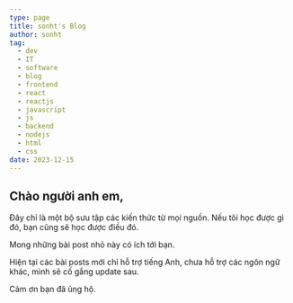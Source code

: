 ```yaml
---
type: page
title: sonht's Blog
author: sonht
tag:
  - dev
  - IT
  - software
  - blog
  - frontend
  - react
  - reactjs
  - javascript
  - js
  - backend
  - nodejs
  - html
  - css
date: 2023-12-15
---
```

## Chào người anh em,
Đây chỉ là một bộ sưu tập các kiến thức từ mọi nguồn. Nếu tôi học được gì đó, bạn cũng sẽ học được điều đó.

Mong những bài post nhỏ này có ích tới bạn.

Hiện tại các bài posts mới chỉ hỗ trợ tiếng Anh, chưa hỗ trợ các ngôn ngữ khác, mình sẽ cố gắng update sau.

Cảm ơn bạn đã ủng hộ.
